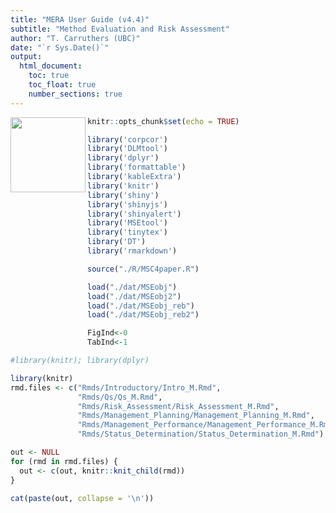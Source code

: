 ```yaml
---
title: "MERA User Guide (v4.4)"
subtitle: "Method Evaluation and Risk Assessment"
author: "T. Carruthers (UBC)"
date: "`r Sys.Date()`"
output: 
  html_document:
    toc: true
    toc_float: true
    number_sections: true
---
```

<img src="./Images/DLMtool.png" width="120" align="left">

```r
knitr::opts_chunk$set(echo = TRUE)

library('corpcor')
library('DLMtool')
library('dplyr')
library('formattable')
library('kableExtra')
library('knitr')
library('shiny')
library('shinyjs')
library('shinyalert')
library('MSEtool')
library('tinytex')
library('DT')
library('rmarkdown')

source("./R/MSC4paper.R")

load("./dat/MSEobj")
load("./dat/MSEobj2")
load("./dat/MSEobj_reb")
load("./dat/MSEobj_reb2")

FigInd<-0
TabInd<-1

```

```r
#library(knitr); library(dplyr)
```


```r
library(knitr)
rmd.files <- c("Rmds/Introductory/Intro_M.Rmd",
               "Rmds/Qs/Qs_M.Rmd",
               "Rmds/Risk_Assessment/Risk_Assessment_M.Rmd",
               "Rmds/Management_Planning/Management_Planning_M.Rmd",
               "Rmds/Management_Performance/Management_Performance_M.Rmd",
               "Rmds/Status_Determination/Status_Determination_M.Rmd")

out <- NULL
for (rmd in rmd.files) {
  out <- c(out, knitr::knit_child(rmd))
}
```


```r
cat(paste(out, collapse = '\n'))
```

